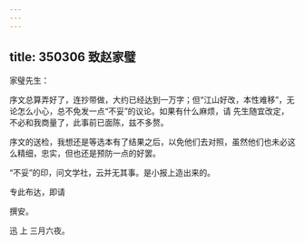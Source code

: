 ```yaml
---
---
---
```

title: 350306 致赵家璧
---




家璧先生：

序文总算弄好了，连抄带做，大约已经达到一万字；但“江山好改，本性难移”，无论怎么小心，总不免发一点“不妥”的议论。如果有什么麻烦，请 先生随宜改定，不必和我商量了，此事前已面陈，兹不多赘。

序文的送检，我想还是等选本有了结果之后，以免他们去对照，虽然他们也未必这么精细，忠实，但也还是预防一点的好罢。

“不妥”的印，问文学社，云并无其事。是小报上造出来的。

专此布达，即请

撰安。

迅 上 三月六夜。
